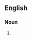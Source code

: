 {{also|teeny-boppers}}

==English==

===Noun===
{{head|en|noun form}}

# {{plural of|en|teenybopper}}